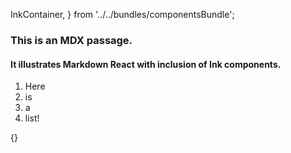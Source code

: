 
  InkContainer,
} from '../../bundles/componentsBundle';


### This is an MDX passage.
 
#### It illustrates Markdown React with inclusion of Ink components.
 
1. Here
2. is
3. a
4. list!
 
<div>
  {<InkContainer inkModule={inkModule} />}
</div>
